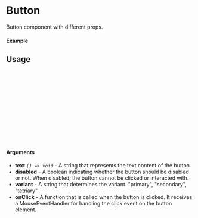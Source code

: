 
<Meta of={Button} title="Button" />

# Button

Button component with different props.

#### Example

<Canvas of={Button.Primary} />

## Usage

```ts
import {Button} from "sld-ui";

const Example = () => {
  return (
      <Button
        text={"Button"}
        onClick={()=> console.log("Clicked")}
        variant={"primary"}
      />
  );
};

export default Example;
```

#### Arguments

- **text** _`() => void`_ - A string that represents the text content of the button.
- **disabled** - A boolean indicating whether the button should be disabled or not. When disabled, the button cannot be clicked or interacted with.
- **variant** - A string that determines the variant. "primary", "secondary", "tetriary"
- **onClick** - A function that is called when the button is clicked. It receives a MouseEventHandler for handling the click event on the button element.